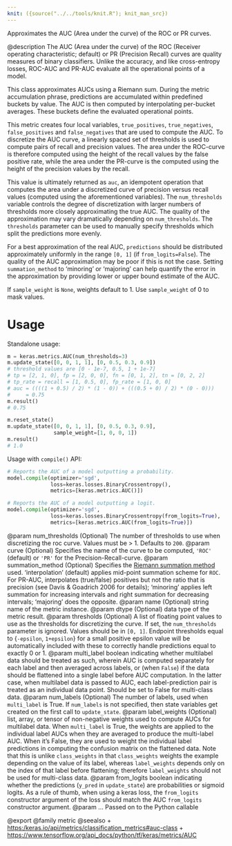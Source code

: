 ```yaml
---
knit: ({source("../../tools/knit.R"); knit_man_src})
---
```

Approximates the AUC (Area under the curve) of the ROC or PR curves.

@description
The AUC (Area under the curve) of the ROC (Receiver operating
characteristic; default) or PR (Precision Recall) curves are quality
measures of binary classifiers. Unlike the accuracy, and like cross-entropy
losses, ROC-AUC and PR-AUC evaluate all the operational points of a model.

This class approximates AUCs using a Riemann sum. During the metric
accumulation phrase, predictions are accumulated within predefined buckets
by value. The AUC is then computed by interpolating per-bucket averages.
These buckets define the evaluated operational points.

This metric creates four local variables, `true_positives`,
`true_negatives`, `false_positives` and `false_negatives` that are used to
compute the AUC.  To discretize the AUC curve, a linearly spaced set of
thresholds is used to compute pairs of recall and precision values. The area
under the ROC-curve is therefore computed using the height of the recall
values by the false positive rate, while the area under the PR-curve is the
computed using the height of the precision values by the recall.

This value is ultimately returned as `auc`, an idempotent operation that
computes the area under a discretized curve of precision versus recall
values (computed using the aforementioned variables). The `num_thresholds`
variable controls the degree of discretization with larger numbers of
thresholds more closely approximating the true AUC. The quality of the
approximation may vary dramatically depending on `num_thresholds`. The
`thresholds` parameter can be used to manually specify thresholds which
split the predictions more evenly.

For a best approximation of the real AUC, `predictions` should be
distributed approximately uniformly in the range `[0, 1]` (if
`from_logits=False`). The quality of the AUC approximation may be poor if
this is not the case. Setting `summation_method` to 'minoring' or 'majoring'
can help quantify the error in the approximation by providing lower or upper
bound estimate of the AUC.

If `sample_weight` is `None`, weights default to 1.
Use `sample_weight` of 0 to mask values.

# Usage
Standalone usage:

```python
m = keras.metrics.AUC(num_thresholds=3)
m.update_state([0, 0, 1, 1], [0, 0.5, 0.3, 0.9])
# threshold values are [0 - 1e-7, 0.5, 1 + 1e-7]
# tp = [2, 1, 0], fp = [2, 0, 0], fn = [0, 1, 2], tn = [0, 2, 2]
# tp_rate = recall = [1, 0.5, 0], fp_rate = [1, 0, 0]
# auc = ((((1 + 0.5) / 2) * (1 - 0)) + (((0.5 + 0) / 2) * (0 - 0)))
#     = 0.75
m.result()
# 0.75
```

```python
m.reset_state()
m.update_state([0, 0, 1, 1], [0, 0.5, 0.3, 0.9],
               sample_weight=[1, 0, 0, 1])
m.result()
# 1.0
```

Usage with `compile()` API:

```python
# Reports the AUC of a model outputting a probability.
model.compile(optimizer='sgd',
              loss=keras.losses.BinaryCrossentropy(),
              metrics=[keras.metrics.AUC()])

# Reports the AUC of a model outputting a logit.
model.compile(optimizer='sgd',
              loss=keras.losses.BinaryCrossentropy(from_logits=True),
              metrics=[keras.metrics.AUC(from_logits=True)])
```

@param num_thresholds (Optional) The number of thresholds to
    use when discretizing the roc curve. Values must be > 1.
    Defaults to `200`.
@param curve (Optional) Specifies the name of the curve to be computed,
    `'ROC'` (default) or `'PR'` for the Precision-Recall-curve.
@param summation_method (Optional) Specifies the [Riemann summation method](
      https://en.wikipedia.org/wiki/Riemann_sum) used.
      'interpolation' (default) applies mid-point summation scheme for
      `ROC`.  For PR-AUC, interpolates (true/false) positives but not
      the ratio that is precision (see Davis & Goadrich 2006 for
      details); 'minoring' applies left summation for increasing
      intervals and right summation for decreasing intervals; 'majoring'
      does the opposite.
@param name (Optional) string name of the metric instance.
@param dtype (Optional) data type of the metric result.
@param thresholds (Optional) A list of floating point values to use as the
    thresholds for discretizing the curve. If set, the `num_thresholds`
    parameter is ignored. Values should be in `[0, 1]`. Endpoint
    thresholds equal to {`-epsilon`, `1+epsilon`} for a small positive
    epsilon value will be automatically included with these to correctly
    handle predictions equal to exactly 0 or 1.
@param multi_label boolean indicating whether multilabel data should be
    treated as such, wherein AUC is computed separately for each label
    and then averaged across labels, or (when `False`) if the data
    should be flattened into a single label before AUC computation. In
    the latter case, when multilabel data is passed to AUC, each
    label-prediction pair is treated as an individual data point. Should
    be set to False for multi-class data.
@param num_labels (Optional) The number of labels, used when `multi_label` is
    True. If `num_labels` is not specified, then state variables get
    created on the first call to `update_state`.
@param label_weights (Optional) list, array, or tensor of non-negative weights
    used to compute AUCs for multilabel data. When `multi_label` is
    True, the weights are applied to the individual label AUCs when they
    are averaged to produce the multi-label AUC. When it's False, they
    are used to weight the individual label predictions in computing the
    confusion matrix on the flattened data. Note that this is unlike
    `class_weights` in that `class_weights` weights the example
    depending on the value of its label, whereas `label_weights` depends
    only on the index of that label before flattening; therefore
    `label_weights` should not be used for multi-class data.
@param from_logits boolean indicating whether the predictions (`y_pred` in
`update_state`) are probabilities or sigmoid logits. As a rule of thumb,
when using a keras loss, the `from_logits` constructor argument of the
loss should match the AUC `from_logits` constructor argument.
@param ... Passed on to the Python callable

@export
@family metric
@seealso
+ <https:/keras.io/api/metrics/classification_metrics#auc-class>
+ <https://www.tensorflow.org/api_docs/python/tf/keras/metrics/AUC>
